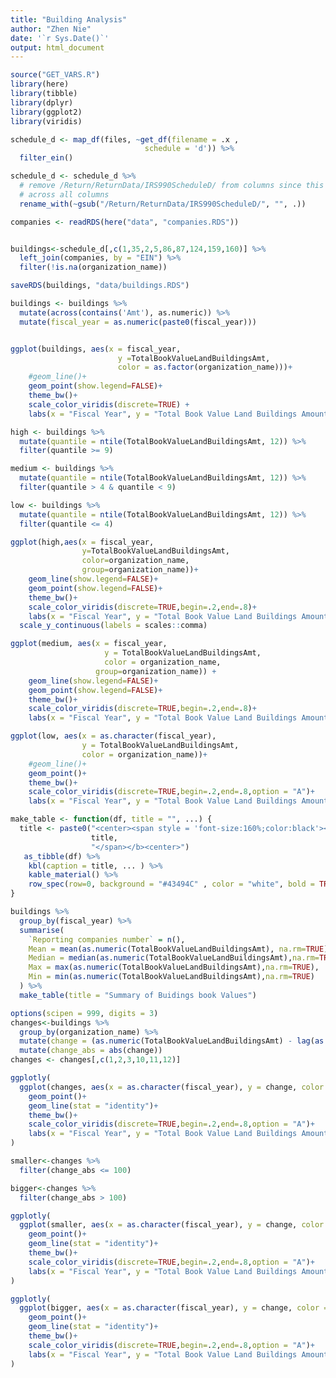 ```yaml
---
title: "Building Analysis"
author: "Zhen Nie"
date: '`r Sys.Date()`'
output: html_document
---
```


```r
source("GET_VARS.R")
library(here)
library(tibble)
library(dplyr)
library(ggplot2)
library(viridis)
```

```r
schedule_d <- map_df(files, ~get_df(filename = .x , 
                              schedule = 'd')) %>%
  filter_ein()

schedule_d <- schedule_d %>%
  # remove /Return/ReturnData/IRS990ScheduleD/ from columns since this is shared
  # across all columns
  rename_with(~gsub("/Return/ReturnData/IRS990ScheduleD/", "", .))


```



```r


companies <- readRDS(here("data", "companies.RDS")) 


buildings<-schedule_d[,c(1,35,2,5,86,87,124,159,160)] %>% 
  left_join(companies, by = "EIN") %>%
  filter(!is.na(organization_name))

saveRDS(buildings, "data/buildings.RDS")

```


```r

buildings <- buildings %>%
  mutate(across(contains('Amt'), as.numeric)) %>%
  mutate(fiscal_year = as.numeric(paste0(fiscal_year)))


ggplot(buildings, aes(x = fiscal_year,
                        y =TotalBookValueLandBuildingsAmt,
                        color = as.factor(organization_name)))+
    #geom_line()+
    geom_point(show.legend=FALSE)+
    theme_bw()+
    scale_color_viridis(discrete=TRUE) +
    labs(x = "Fiscal Year", y = "Total Book Value Land Buildings Amount")

```

```r
high <- buildings %>% 
  mutate(quantile = ntile(TotalBookValueLandBuildingsAmt, 12)) %>% 
  filter(quantile >= 9)

medium <- buildings %>% 
  mutate(quantile = ntile(TotalBookValueLandBuildingsAmt, 12)) %>% 
  filter(quantile > 4 & quantile < 9)

low <- buildings %>% 
  mutate(quantile = ntile(TotalBookValueLandBuildingsAmt, 12)) %>% 
  filter(quantile <= 4)


```


```r

ggplot(high,aes(x = fiscal_year,
                y=TotalBookValueLandBuildingsAmt,
                color=organization_name,
                group=organization_name))+
    geom_line(show.legend=FALSE)+
    geom_point(show.legend=FALSE)+
    theme_bw()+
    scale_color_viridis(discrete=TRUE,begin=.2,end=.8)+
    labs(x = "Fiscal Year", y = "Total Book Value Land Buildings Amount") +
  scale_y_continuous(labels = scales::comma)

```

```r

ggplot(medium, aes(x = fiscal_year,
                     y = TotalBookValueLandBuildingsAmt,
                     color = organization_name,
                   group=organization_name)) +
    geom_line(show.legend=FALSE)+
    geom_point(show.legend=FALSE)+
    theme_bw()+
    scale_color_viridis(discrete=TRUE,begin=.2,end=.8)+
    labs(x = "Fiscal Year", y = "Total Book Value Land Buildings Amount")

```

```r

ggplot(low, aes(x = as.character(fiscal_year),
                y = TotalBookValueLandBuildingsAmt,
                color = organization_name))+
    #geom_line()+
    geom_point()+
    theme_bw()+
    scale_color_viridis(discrete=TRUE,begin=.2,end=.8,option = "A")+
    labs(x = "Fiscal Year", y = "Total Book Value Land Buildings Amount")


```

```r
make_table <- function(df, title = "", ...) {
  title <- paste0("<center><span style = 'font-size:160%;color:black'><b>",
                  title,
                  "</span></b><center>")
   as_tibble(df) %>%
    kbl(caption = title, ... ) %>%
    kable_material() %>%
    row_spec(row=0, background = "#43494C" , color = "white", bold = TRUE)
}
```

```r
buildings %>% 
  group_by(fiscal_year) %>% 
  summarise(
    `Reporting companies number` = n(),
    Mean = mean(as.numeric(TotalBookValueLandBuildingsAmt), na.rm=TRUE),
    Median = median(as.numeric(TotalBookValueLandBuildingsAmt),na.rm=TRUE),
    Max = max(as.numeric(TotalBookValueLandBuildingsAmt),na.rm=TRUE),
    Min = min(as.numeric(TotalBookValueLandBuildingsAmt),na.rm=TRUE)
  ) %>% 
  make_table(title = "Summary of Buidings book Values")
```

```r
options(scipen = 999, digits = 3)
changes<-buildings %>% 
  group_by(organization_name) %>% 
  mutate(change = (as.numeric(TotalBookValueLandBuildingsAmt) - lag(as.numeric(TotalBookValueLandBuildingsAmt))) / lag(as.numeric(TotalBookValueLandBuildingsAmt)) * 100) %>%
  mutate(change_abs = abs(change))
changes <- changes[,c(1,2,3,10,11,12)]


```

```r
ggplotly(
  ggplot(changes, aes(x = as.character(fiscal_year), y = change, color = as.factor(organization_name)))+
    geom_point()+
    geom_line(stat = "identity")+
    theme_bw()+
    scale_color_viridis(discrete=TRUE,begin=.2,end=.8,option = "A")+
    labs(x = "Fiscal Year", y = "Total Book Value Land Buildings Amount")
)
```

```r
smaller<-changes %>% 
  filter(change_abs <= 100)

bigger<-changes %>% 
  filter(change_abs > 100)
```

```r
ggplotly(
  ggplot(smaller, aes(x = as.character(fiscal_year), y = change, color = as.factor(organization_name)))+
    geom_point()+
    geom_line(stat = "identity")+
    theme_bw()+
    scale_color_viridis(discrete=TRUE,begin=.2,end=.8,option = "A")+
    labs(x = "Fiscal Year", y = "Total Book Value Land Buildings Amount")
)
```

```r
ggplotly(
  ggplot(bigger, aes(x = as.character(fiscal_year), y = change, color = as.factor(organization_name)))+
    geom_point()+
    geom_line(stat = "identity")+
    theme_bw()+
    scale_color_viridis(discrete=TRUE,begin=.2,end=.8,option = "A")+
    labs(x = "Fiscal Year", y = "Total Book Value Land Buildings Amount")
)
```


